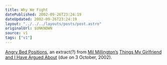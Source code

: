 ```yaml
---
title: Why We Fight
datePublished: 2002-09-26T23:24:19
dateUpdated: 2002-09-26T23:24:19
layout: "../../../layouts/posts/post.astro"
originalUrl: $UNKNOWN
source: v1
tags: ["v1"]
---
```


[Angry Bed Positions][1], an extract(?) from [Mil Millington&#8217;s][2] [Things My Girlfriend and I Have Argued About][3] (due on 3 October, 2002).

[1]: http://www.angrybedpositions.co.uk/ "Angry Bed Posistions: extract from 'Things My Girlfriend and I Have Argued About'"
[2]: http://www.thingsmygirlfriendandIhavearguedabout.com/ "Things My Girlfriend and I Have Argued About"
[3]: http://www.amazon.co.uk/exec/obidos/ASIN/0340821132/ohsky "Amazon.co.uk: Mil Millington's 'Things My Girlfriend and I Have Argued About'"
